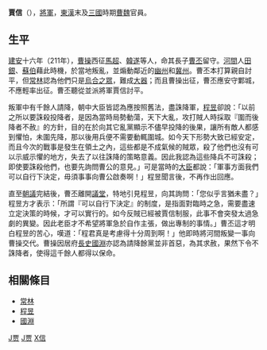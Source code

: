 '''賈信'''（{{bd|？||？||catIdx=J賈}}），[[將軍|將軍]]，[[東漢|東漢]]末及[[三國|三國]]時期[[曹魏|曹魏]]官員。

== 生平 ==
[[建安_(东汉)|建安]]十六年（211年），[[曹操|曹操]]西征[[馬超|馬超]]、[[韓遂|韓遂]]等人，命其長子[[曹丕|曹丕]]留守。[[河間|河間]]人[[田銀|田銀]]、[[蘇伯|蘇伯]]藉此時機，於當地叛亂，並煽動鄰近的[[幽州|幽州]]和[[冀州|冀州]]。曹丕本打算親自討平，但[[常林|常林]]認為他們只是[[烏合之眾|烏合之眾]]，難成[[大器|大器]]；而且曹操出征，曹丕應安守鄴城，不應輕率出征。曹丕聽從並派將軍賈信討平。

叛軍中有千餘人請降，朝中大臣皆認為應按照舊法，盡誅降軍，[[程昱|程昱]]卻說：「以前之所以要誅殺投降者，是因為當時局勢動蕩，天下大亂，攻打賊人時採取『圍而後降者不赦』的方針，目的在於向其它亂黨顯示不儘早投降的後果，讓所有敵人都感到懼怕，未圍先降，那以後用兵便不需要動輒圍城。如今天下形勢大致已經安定，而且今次的戰事是發生在領土之內，這些都是不成氣候的賊眾，殺了他們也沒有可以示威示懼的地方，失去了以往誅降的策略意義。因此我認為這些降兵不可誅殺；即使要誅殺他們，也要先詢問曹公的意見。」可是當時的[[大臣|大臣]]都說：「軍事方面我們可以自行下決定，毋須事事向曹公啟奏啊！」程昱聞言後，不再作出回應。

直至[[朝議|朝議]]完結後，曹丕離開[[議堂|議堂]]，特地引見程昱，向其詢問：「您似乎言猶未盡？」程昱方才表示：「所謂『可以自行下決定』的制度，是指面對臨時之急，需要盡速立定決策的時候，才可以實行的。如今反賊已經被賈信制服，此事不會突發太過急劇的異變。因此老臣才不希望將軍急於自作主張，做出專制的事情。」曹丕這才明白程昱的苦心，嘆道：「程君真是考慮得十分周到啊！」他即時將河間叛變一事向曹操交代。曹操因居府[[長史|長史]][[國淵|國淵]]亦認為請降餘黨並非首惡，為其求赦，果然下令不誅降者，使得這千餘人都得以保命。

== 相關條目 ==
*[[常林|常林]]
*[[程昱|程昱]]
*[[國淵|國淵]]

[[Category:東漢軍事人物|J贾]]
[[Category:曹魏軍事人物|J贾]]
[[Category:賈姓|X信]]